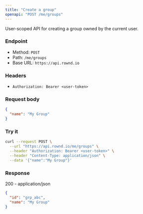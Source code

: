 ```yaml
---
title: "Create a group"
openapi: "POST /me/groups"
---
```


User-scoped API for creating a group owned by the current user.

### Endpoint

- Method: `POST`
- Path: `/me/groups`
- Base URL: `https://api.rownd.io`

### Headers

- `Authorization: Bearer <user-token>`

### Request body

```json
{
  "name": "My Group"
}
```

### Try it

```bash
curl --request POST \
  --url "https://api.rownd.io/me/groups" \
  --header "Authorization: Bearer <user-token>" \
  --header "Content-Type: application/json" \
  --data '{"name":"My Group"}'
```

### Response

200 - application/json

```json
{
  "id": "grp_abc",
  "name": "My Group"
}
```
